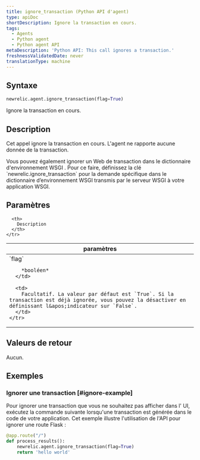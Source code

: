 ```yaml
---
title: ignore_transaction (Python API d'agent)
type: apiDoc
shortDescription: Ignore la transaction en cours.
tags:
  - Agents
  - Python agent
  - Python agent API
metaDescription: 'Python API: This call ignores a transaction.'
freshnessValidatedDate: never
translationType: machine
---
```


## Syntaxe

```py
newrelic.agent.ignore_transaction(flag=True)
```

Ignore la transaction en cours.

## Description

Cet appel ignore la transaction en cours. L&apos;agent ne rapporte aucune donnée de la transaction.

<Callout variant="tip">
  Vous pouvez également ignorer un Web de transaction dans le dictionnaire d&apos;environnement WSGI . Pour ce faire, définissez la clé `newrelic.ignore_transaction` pour la demande spécifique dans le dictionnaire d’environnement WSGI transmis par le serveur WSGI à votre application WSGI.
</Callout>

## Paramètres

<table>
  <thead>
    <tr>
      <th width="25%">
        paramètres
      </th>

      <th>
        Description
      </th>
    </tr>
  </thead>

  <tbody>
    <tr>
      <td>
        `flag`

        *booléen*
      </td>

      <td>
        Facultatif. La valeur par défaut est `True`. Si la transaction est déjà ignorée, vous pouvez la désactiver en définissant l&apos;indicateur sur `False`.
      </td>
    </tr>
  </tbody>
</table>

## Valeurs de retour

Aucun.

## Exemples

### Ignorer une transaction [#ignore-example]

Pour ignorer une transaction que vous ne souhaitez pas afficher dans l&apos; UI, exécutez la commande suivante lorsqu&apos;une transaction est générée dans le code de votre application. Cet exemple illustre l&apos;utilisation de l&apos;API pour ignorer une route Flask :

```py
@app.route("/")
def process_results():
    newrelic.agent.ignore_transaction(flag=True)
    return 'hello world'
```